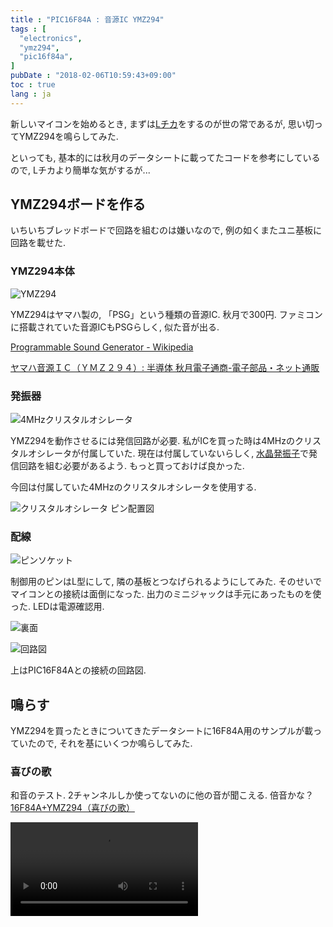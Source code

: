 ```yaml
---
title : "PIC16F84A : 音源IC YMZ294"
tags : [
  "electronics",
  "ymz294",
  "pic16f84a",
]
pubDate : "2018-02-06T10:59:43+09:00"
toc : true
lang : ja
---
```



新しいマイコンを始めるとき, まずは[Lチカ](http://dic.nicovideo.jp/a/l%E3%83%81%E3%82%AB)をするのが世の常であるが, 思い切ってYMZ294を鳴らしてみた.

といっても, 基本的には秋月のデータシートに載ってたコードを参考にしているので, Lチカより簡単な気がするが...

## YMZ294ボードを作る

いちいちブレッドボードで回路を組むのは嫌いなので,
例の如くまたユニ基板に回路を載せた.

### YMZ294本体

![YMZ294](./_1.jpg)

YMZ294はヤマハ製の, 「PSG」という種類の音源IC. 秋月で300円.
ファミコンに搭載されていた音源ICもPSGらしく, 似た音が出る.

[Programmable Sound Generator - Wikipedia](https://ja.wikipedia.org/wiki/Programmable_Sound_Generator)

[ヤマハ音源ＩＣ（ＹＭＺ２９４）: 半導体 秋月電子通商-電子部品・ネット通販](http://akizukidenshi.com/catalog/g/gI-12141/)

### 発振器

![4MHzクリスタルオシレータ](./_2.jpg)

YMZ294を動作させるには発信回路が必要.
私がICを買った時は4MHzのクリスタルオシレータが付属していた.
現在は付属していないらしく, [水晶発振子](http://akizukidenshi.com/catalog/g/gP-08665/)で発信回路を組む必要があるよう.
もっと買っておけば良かった.

今回は付属していた4MHzのクリスタルオシレータを使用する.

![クリスタルオシレータ ピン配置図](./_3.png)

### 配線

![ピンソケット](./_4.jpg)

制御用のピンはL型にして, 隣の基板とつなげられるようにしてみた.
そのせいでマイコンとの接続は面倒になった.
出力のミニジャックは手元にあったものを使った.
LEDは電源確認用.

![裏面](./_5.jpg)

![回路図](./_6.png)

上はPIC16F84Aとの接続の回路図.

## 鳴らす

YMZ294を買ったときについてきたデータシートに16F84A用のサンプルが載っていたので, それを基にいくつか鳴らしてみた.


### 喜びの歌

和音のテスト.
2チャンネルしか使ってないのに他の音が聞こえる. 倍音かな？
[16F84A+YMZ294（喜びの歌）](https://gist.github.com/xiupos/a4c3d3396ceaa2aeb02f63ac9f5ae67f)

<Video src="_1.mp4" />


### きらきら星（エンベロープ使用）
エンベロープで減衰をしてみた. エンベロープ周波数は適当.
[16F84A+YMZ294（きらきら星, エンベロープ）](https://gist.github.com/xiupos/ef6cd501f81ce69d553674f23d50f842)

<Video src="_2.mp4" />


### ドラム風（エンベロープ使用）
ドラムっぽくなったかな.
[16F84A+YMZ294（ドラム風, エンベロープ）](https://gist.github.com/xiupos/70c8780308edc1861a601429b6e207fe)

<Video src="_3.mp4" />
